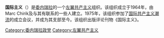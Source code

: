 '''国际主义'''（{{lang-es|Internacionalismo}}）是[[委内瑞拉|委内瑞拉]]的一个[[左翼共产主义|左翼共产主义]]组织。该组织成立于1964年，由Marc Chirik及与其有联系的一些人建立。1975年，该组织参加了[[国际共产主义潮流|国际共产主义潮流]]的成立会议，并成为其支部至今。该组织出版评论刊物《国际主义》。

[[Category:委内瑞拉政党|Category:委内瑞拉政党]]
[[Category:左翼共产主义|Category:左翼共产主义]]